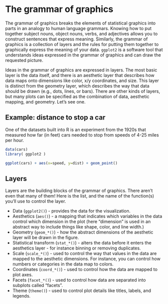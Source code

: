# The grammar of graphics

The grammar of graphics breaks the elements of statistical graphics into parts in an analogy to human language grammars. Knowing how to put together subject nouns, object nouns, verbs, and adjectives allows you to construct sentences that express meaning. Similarly, the grammar of graphics is a collection of layers and the rules for putting them together to graphically express the meaning of your data. `ggplot2` is a software tool that understands ideas expressed in the grammar of graphics and can draw the requested picture.

Ideas in the grammar of graphics are expressed in layers. The most basic layer is the data itself, and there is an aesthetic layer that describes how data maps onto dimensions like color, x/y coordinates, and size. This layer is distinct from the geometry layer, which describes the way that data should be drawn (e.g., dots, lines, or bars). There are other kinds of layers, but many plots can be specified as the combination of data, aesthetic mapping, and geometry. Let's see one.

## Example: distance to stop a car
One of the datasets built into R is an experiment from the 1920s that measured how far (in feet) cars needed to stop from speeds of 4-25 miles per hour.

```r
data(cars)
library( ggplot2 )

ggplot(cars) + aes(x=speed, y=dist) + geom_point()
```


## Layers

Layers are the building blocks of the grammar of graphics. There aren't even that many of them! Here is the list, and the name of the function(s) you'll use to control the layer.

- Data (`ggplot2()`) - provides the data for the visualization.
- Aesthetics (`aes()`) - a mapping that indicates which variables in the data control which dimension in the plot (here "dimension" is used in an abstract way to include things like shape, color, and line width.)
- Geometry (`geom_*()`) - how the abstract dimensions of the aesthetic layer will be drawn in the figure.
- Statistical transform (`stat_*()`) - alters the data before it enters the aesthetics layer - for instance binning or removing duplicates.
- Scale (`scale_*()`) - used to control the way that values in the data are mapped to the aesthetic dimensions. For instance, you can control how numbers or categories in the data map to colors.
- Coordinates (`coord_*()`) - used to control how the data are mapped to plot axes.
- Facets (`facet_*()`) - used to control how data are separated into subplots called "facets".
- Theme (`theme()`) - used to control plot details like titles, labels, and legends.
